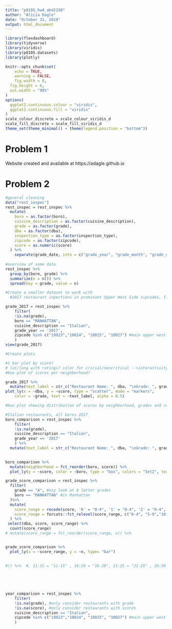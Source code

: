 ```yaml
---
title: "p8105_hw4_abd2150"
author: "Alicia Dagle"
date: "October 31, 2019"
output: html_document
---
```


```r

library(flexdashboard)
library(tidyverse)
library(viridis)
library(p8105.datasets)
library(plotly)

knitr::opts_chunk$set(
	echo = TRUE,
	warning = FALSE,
	fig.width = 8, 
  fig.height = 6,
  out.width = "90%"
)
options(
  ggplot2.continuous.colour = "viridis",
  ggplot2.continuous.fill = "viridis"
)
scale_colour_discrete = scale_colour_viridis_d
scale_fill_discrete = scale_fill_viridis_d
theme_set(theme_minimal() + theme(legend.position = "bottom"))

```

# Problem 1

Website created and available at https://adagle.github.io

# Problem 2

```r
#general cleaning
data("rest_inspec")
rest_inspec = rest_inspec %>% 
  mutate(
    boro = as.factor(boro),
    cuisine_description = as.factor(cuisine_description),
    grade = as.factor(grade),
    dba = as.factor(dba),
    inspection_type = as.factor(inspection_type),
    zipcode = as.factor(zipcode),
    score = as.numeric(score)
  ) %>% 
    separate(grade_date, into = c("grade_year", "grade_month", "grade_day"), sep = "\\-")
  
#overview of some data
rest_inspec %>% 
  group_by(boro, grade) %>% 
  summarize(n = n()) %>% 
  spread(key = grade, value = n)
```

```r
#Create a smaller dataset to work with
  #2017 restaurant inpections in prominant Upper West Side zipcodes, filtering out NA grades

grade_2017 = rest_inspec %>% 
    filter(
    !is.na(grade),
    boro == "MANHATTAN",
    cuisine_description == "Italian",
    grade_year == '2017',
    zipcode %in% c("10023","10024", "10025", "10027") #main upper west side zipcodes
    )
view(grade_2017)

```


```r
#Create plots

#1 bar plot by score?
# lat/long with ratings? color for cricial/noncritical -->interactivity for comments
#box plot of scores per neighborhood?

```


```r

grade_2017 %>%
  mutate(text_label = str_c("Restaurant Name: ", dba, "\nGrade: ", grade, "\nViolation Description: ", violation_description)) %>% 
plot_ly(x = ~dba, y = ~score, type = "scatter", mode = "markers",
    color = ~grade, text = ~text_label, alpha = 0.5)
```





```r
#box plot showing distribution of scores by neighborhood, grades and restaurant names labeled for outliers

#Italian restaurants, all boros 2017
boro_comparison = rest_inspec %>% 
    filter(
    !is.na(grade),
    cuisine_description == "Italian",
    grade_year == '2017'
    ) %>% 
  mutate(text_label = str_c("Restaurant Name: ", dba, "\nGrade: ", grade, "\nViolation Description: ", violation_description))
  

boro_comparison %>% 
  mutate(neighborhood = fct_reorder(boro, score)) %>% 
  plot_ly(y = ~score, color = ~boro, type = "box", colors = "Set2", text = ~text_label)

```



```r
grade_score_comparison = rest_inspec %>% 
  filter(
    grade == "A", #ony look at A letter grades
    boro == "MANHATTAN" #in Manhattan
  )%>% 
  mutate(
    score_range = recode(score, '0' = "0-4", '1' = "0-4", '2' = "0-4", '3' = "0-4", '4' = "0-4",'5' = "5-9",'6' = "5-9",'7' = "5-9",'8' = "5-9",'9' = "5-9",'10' = "10-14",'11' = "10-14",'12' = "10-14",'13' = "10-14",'14' = "10-14",'15' = "15-19",'16' = "15-19",'17' = "15-19",'18' = "15-19",'19' = "15-19", '20' = "20-24",'21' = "20-24",'22' = "20-24",'23' = "20-24",'24' = "20-24",'25' = "25-29",'26' = "25-29",'27' = "25-29",'28' = "25-29",'29' = "25-29", '30' = "30-34",'31' = "30-34",'32' = "30-34"),
    score_range = forcats::fct_relevel(score_range, c("0-4", "5-9","10-14", "15-19","20-24", "25-29", "30-34"))
  ) %>% 
 select(dba, score, score_range) %>% 
  count(score_range)
# mutate(score_range = fct_reorder(score_range, n)) %>% 


grade_score_comparison %>% 
  plot_ly(x = ~score_range, y = ~n, type= "bar")
                              

#)) %>%  #, 11:15 = "11-15" , 16:20 = "16-20", 21:25 = "21-25" , 26:30 = "26-30", 30:25 = "30-35")
  
  

 
```



```r
year_comparison = rest_inspec %>%
    filter(
    !is.na(grade), #only consider restaurants with grade
    !is.na(score), #only consider restaurants with scores
    cuisine_description == "Italian",
    zipcode %in% c("10023","10024", "10025", "10027") #main upper west side zipcodes
    )
  
```

